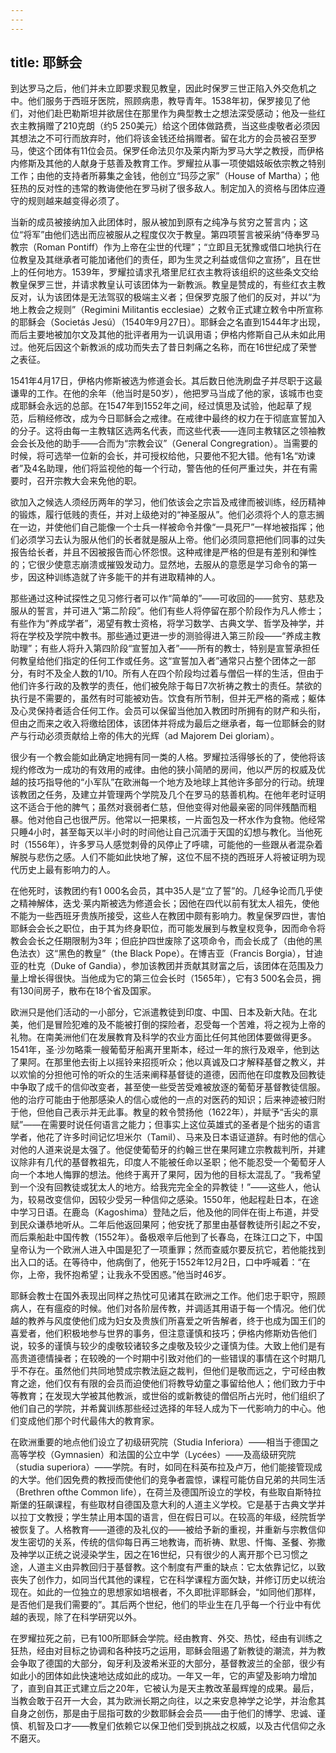 ```yaml
---
---
---
```

title: 耶稣会
---




到达罗马之后，他们并未立即要求觐见教皇，因此时保罗三世正陷入外交危机之中。他们服务于西班牙医院，照顾病患，教导青年。1538年初，保罗接见了他们，对他们赴巴勒斯坦并欲居住在那里作为典型教士之想法深受感动；他及一些红衣主教捐赠了210克朗（约5 250美元）给这个团体做路费，当这些虔敬者必须因其想法之不可行而放弃时，他们将该金钱还给捐赠者。留在北方的会员被召至罗马，使这个团体有11位会员。保罗任命法贝尔及莱内斯为罗马大学之教授，而伊格内修斯及其他的人献身于慈善及教育工作。罗耀拉从事一项使娼妓皈依宗教之特别工作；由他的支持者所募集之金钱，他创立“玛莎之家”（House of Martha）；他狂热的反对性的违常的教诲使他在罗马树了很多敌人。制定加入的资格与团体应遵守的规则越来越变得必须了。

当新的成员被接纳加入此团体时，服从被加到原有之纯净与贫穷之誓言内；这位“将军”由他们选出而应被服从之程度仅次于教皇。第四项誓言被采纳“侍奉罗马教宗（Roman Pontiff）作为上帝在尘世的代理”；“立即且无犹豫或借口地执行在位教皇及其继承者可能加诸他们的责任，即为生灵之利益或信仰之宣扬”，且在世上的任何地方。1539年，罗耀拉请求孔塔里尼红衣主教将该组织的这些条文交给教皇保罗三世，并请求教皇认可该团体为一新教派。教皇是赞成的，有些红衣主教反对，认为该团体是无法驾驭的极端主义者；但保罗克服了他们的反对，并以“为地上教会之规则”（Regimini Militantis ecclesiae）之敕令正式建立敕令中所宣称的耶稣会（Societás Jesú）（1540年9月27日）。耶稣会之名直到1544年才出现，而后主要地被加尔文及其他的批评者用为一讥讽用语；伊格内修斯自己从未如此用过。他死后因这个新教派的成功而失去了昔日刺痛之名称，而在16世纪成了荣誉之表征。

1541年4月17日，伊格内修斯被选为修道会长。其后数日他洗刷盘子并尽职于这最谦卑的工作。在他的余年（他当时是50岁），他把罗马当成了他的家，该城市也变成耶稣会永远的总部。在1547年到1552年之间，经过慎思及试验，他起草了规范，后稍经修改，成为今日耶稣会之戒律。在戒律中最终的权力在于彻底宣誓加入的分子。这将由每一主教辖区选两名代表，而这些代表——连同主教辖区之领袖教会会长及他的助手——合而为“宗教会议”（General Congregration）。当需要的时候，将可选举一位新的会长，并可授权给他，只要他不犯大错。他有1名“劝谏者”及4名助理，他们将监视他的每一个行动，警告他的任何严重过失，并在有需要时，召开宗教大会来免他的职。

欲加入之候选人须经历两年的学习，他们依该会之宗旨及戒律而被训练，经历精神的锻炼，履行低贱的责任，并对上级绝对的“神圣服从”。他们必须将个人的意志搁在一边，并使他们自己能像一个士兵一样被命令并像“一具死尸”一样地被指挥；他们必须学习去认为服从他们的长者就是服从上帝。他们必须同意把他们同事的过失报告给长者，并且不因被报告而心怀怨恨。这种戒律是严格的但是有差别和弹性的；它很少使意志崩溃或摧毁发动力。显然地，去服从的意愿是学习命令的第一步，因这种训练造就了许多能干的并有进取精神的人。

那些通过这种试探性之见习修行者可以作“简单的”——可收回的——贫穷、慈悲及服从的誓言，并可进入“第二阶段”。他们有些人将停留在那个阶段作为凡人修士；有些作为“养成学者”，渴望有教士资格，将学习数学、古典文学、哲学及神学，并将在学校及学院中教书。那些通过更进一步的测验得进入第三阶段——“养成主教助理”；有些人将升入第四阶段“宣誓加入者”——所有的教士，特别是宣誓承担任何教皇给他们指定的任何工作或任务。这“宣誓加入者”通常只占整个团体之一部分，有时不及全人数的1/10。所有人在四个阶段均过着与僧侣一样的生活，但由于他们许多行政的及教学的责任，他们被免除于每日7次祈祷之教士的责任。禁欲的执行是不需要的，虽然有时可能被劝告。饮食有所节制，但并无严格的斋戒；躯体及心灵保持者适合任何工作。会员可以保留当他加入教团时所拥有的财产和头衔，但由之而来之收入将缴给团体，该团体并将成为最后之继承者，每一位耶稣会的财产与行动必须贡献给上帝的伟大的光辉（ad Majorem Dei gloriam）。

很少有一个教会能如此确定地拥有同一类的人格。罗耀拉活得够长的了，使他将该规约修改为一成功的有效用的戒律。由他的狭小简陋的房间，他以严厉的权威及优越的技巧指导他的“小军队”在欧洲每一个地方及地球上其他许多部分的行动。统理该教团之任务，及建立并管理两个学院及几个在罗马的慈善机构。在他年老时证明这不适合于他的脾气；虽然对衰弱者仁慈，但他变得对他最亲密的同伴残酷而粗暴。他对他自己也很严厉。他常以一把果核，一片面包及一杯水作为食物。他经常只睡4小时，甚至每天以半小时的时间他让自己沉湎于天国的幻想与教化。当他死时（1556年），许多罗马人感觉刺骨的风停止了呼啸，可能他的一些跟从者混杂着解脱与悲伤之感。人们不能如此快地了解，这位不屈不挠的西班牙人将被证明为现代历史上最有影响力的人。

在他死时，该教团约有1 000名会员，其中35人是“立了誓”的。几经争论而几乎使之精神解体，迭戈·莱内斯被选为修道会长；因他在四代以前有犹太人祖先，使他不能为一些西班牙贵族所接受，这些人在教团中颇有影响力。教皇保罗四世，害怕耶稣会会长之职位，由于其为终身职位，而可能发展到与教皇权竞争，因而命令将教会会长之任期限制为3年；但庇护四世废除了这项命令，而会长成了（由他的黑色法衣）这“黑色的教皇”（the Black Pope）。在博吉亚（Francis Borgia），甘迪亚的杜克（Duke of Gandia），参加该教团并贡献其财富之后，该团体在范围及力量上增长得很快。当他成为它的第三位会长时（1565年），它有3 500名会员，拥有130间房子，散布在18个省及国家。

欧洲只是他们活动的一小部分，它派遣教徒到印度、中国、日本及新大陆。在北美，他们是冒险犯难的及不能被打倒的探险者，忍受每一个苦难，将之视为上帝的礼物。在南美洲他们在发展教育及科学的农业方面比任何其他团体要做得更多。1541年，圣·沙勿略乘一艘葡萄牙船离开里斯本，经过一年的旅行及艰辛，他到达了果阿。在那里他去街上以摇铃来招揽听众；他以真诚及口才解释基督之教义，并以欢愉的分担他可怜的听众的生活来阐释基督徒的道德，因而他在印度教及回教徒中争取了成千的信仰改变者，甚至使一些受苦受难被放逐的葡萄牙基督教徒信服。他的治疗可能由于他那感染人的信心或他的一点的对医药的知识；后来神迹被归附于他，但他自己表示并无此事。教皇的敕令赞扬他（1622年），并赋予“舌尖的禀赋”——在需要时说任何语言之能力；但事实上这位英雄式的圣者是个拙劣的语言学者，他花了许多时间记忆坦米尔（Tamil）、马来及日本语证道辞。有时他的信心对他的人道来说是太强了。他促使葡萄牙的约翰三世在果阿建立宗教裁判所，并建议除非有几代的基督教祖先，印度人不能被任命以圣职；他不能忍受一个葡萄牙人向一个本地人悔罪的想法。他终于离开了果阿，因为他的目标太混乱了。“我希望到一个没有回教徒或犹太人的地方。给我完完全全的异教徒！”——这些人，他认为，较易改变信仰，因较少受另一种信仰之感染。1550年，他起程赴日本，在途中学习日语。在鹿岛（Kagoshima）登陆之后，他及他的同伴在街上布道，并受到民众谦恭地听从。二年后他返回果阿；他安抚了那里由基督教徒所引起之不安，而后乘船赴中国传教（1552年）。备极艰辛后他到了长春岛，在珠江口之下，中国皇帝认为一个欧洲人进入中国是犯了一项重罪；然而查威尔要反抗它，若他能找到出入口的话。在等待中，他病倒了，他死于1552年12月2日，口中呼喊着：“在你，上帝，我怀抱希望；让我永不受困惑。”他当时46岁。

耶稣会教士在国外表现出同样之热忱可见诸其在欧洲之工作。他们忠于职守，照顾病人，在有瘟疫的时候。他们对各阶层传教，并调适其用语于每一个情况。他们优越的教养与风度使他们成为妇女及贵族们所喜爱之听告解者，终于也成为国王们的喜爱者，他们积极地参与世界的事务，但注意谨慎和技巧；伊格内修斯劝告他们说，较多的谨慎与较少的虔敬较诸较多之虔敬及较少之谨慎为佳。大致上他们是有高贵道德情操者；在较晚的一个时期中引致对他们的一些错误的事情在这个时期几乎不存在。虽然他们共同地赞成宗教法庭之裁判，但他们是敬而远之，宁可经由教育之途，他们仅有有限的会员而迫使他们将教导幼童之事留给他人；他们致力于中等教育；在发现大学被其他教派，或世俗的或新教徒的僧侣所占光时，他们组织了他们自己的学院，并希冀训练那些经过选择的年轻人成为下一代影响力的中心。他们变成他们那个时代最伟大的教育家。

在欧洲重要的地点他们设立了初级研究院（Studia Inferiora）——相当于德国之高等学校（Gymnasien）和法国的公立中学（Lycées）——及高级研究院（studia superiora）——学院。有时，如同在科英布拉及卢万，他们能接管现成的大学。他们因免费的教授而使他们的竞争者震惊，课程可能仿自兄弟的共同生活（Brethren ofthe Common life），在荷兰及德国所设立的学校，有些取自斯特拉斯堡的狂飙课程，有些取材自德国及意大利的人道主义学校。它是基于古典文学并以拉丁文教授；学生禁止用本国的语言，但在假日可以。在较高的年级，经院哲学被恢复了。人格教育——道德的及礼仪的——被给予新的重视，并重新与宗教信仰发生密切的关系，传统的信仰每日再三地教诲，而祈祷、默思、忏悔、圣餐、弥撒及神学以正统之说浸染学生，因之在16世纪，只有很少的人离开那个已习惯之途，人道主义由异教回归于基督教。这个制度有严重的缺点：它太依靠记忆，以致丧失了创作力，如同当代其他的课程，它在科学课程方面欠缺，并修订历史以统治现在。如此的一位独立的思想家如培根者，不久即批评耶稣会，“如同他们那样，是否他们是我们需要的”。其后两个世纪，他们的毕业生在几乎每一个行业中有优越的表现，除了在科学研究以外。

在罗耀拉死之前，已有100所耶稣会学院。经由教育、外交、热忱，经由有训练之狂热，经由对目标之协调和各种技巧之运用，耶稣会阻遏了新教徒的潮流，并为教会争取了德国的大部分，匈牙利及波希米亚的大部分，基督教波兰的全部，很少有如此小的团体如此快速地达成如此的成功。一年又一年，它的声望及影响力增加了，直到自其正式建立后之20年，它被认为是天主教改革最辉煌的成果。最后，当教会敢于召开一大会，其为欧洲长期之向往，以之来安息神学之论学，并治愈其自身之创伤，那是由于屈指可数的少数耶稣会会员——由于他们的博学、忠诚、谨慎、机智及口才——教皇们依赖它以保卫他们受到挑战之权威，以及古代信仰之永不磨灭。